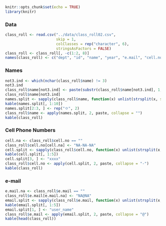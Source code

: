 ```r
knitr::opts_chunk$set(echo = TRUE)
library(knitr)
```

### Data

```r
class_roll <- read.csv("../data/class_roll02.csv", 
                       skip = 1,
                       colClasses = rep("character", 6), 
                       stringsAsFactors = FALSE)
class_roll <- class_roll[, -c(1:2, 8)]
names(class_roll) <- c("dept", "id", "name", "year", "e.mail", "cell.no")
```

### Names

```r
not3.ind <- which(nchar(class_roll$name) != 3)
not3.ind
class_roll$name[not3.ind] <- paste(substr(class_roll$name[not3.ind], 1, 1), "ㅇㅇ", sep = "")
class_roll$name[not3.ind]
names.split <- sapply(class_roll$name, function(x) unlist(strsplit(x, split = "")))
kable(names.split[, 1:10])
names.split[2:3, ] <- rep("ㅇ", 2)
class_roll$name <- apply(names.split, 2, paste, collapse = "")
kable(class_roll)
```

### Cell Phone Numbers

```r
cell.na <- class_roll$cell.no == ""
class_roll$cell.no[cell.na] <- "NA-NA-NA"
cell.split <- sapply(class_roll$cell.no, function(x) unlist(strsplit(x, split = "-")))
kable(cell.split[, 1:5])
cell.split[3, ] <- "xxxx"
class_roll$cell.no <- apply(cell.split, 2, paste, collapse = "-")
kable(class_roll)
```

### e-mail


```r
e.mail.na <- class_roll$e.mail == ""
class_roll$e.mail[e.mail.na] <- "NA@NA"
email.split <- sapply(class_roll$e.mail, function(x) unlist(strsplit(x, split = "@")))
kable(email.split[, 1:5])
email.split[1, ] <- "user_name"
class_roll$e.mail <- apply(email.split, 2, paste, collapse = "@")
kable(head(class_roll))
```

<!--
```r
write.table(class_roll, file ="../data/class_roll_masked.txt")
save.image("../R/class_roll_170303_data_masked.RData")
```
-->